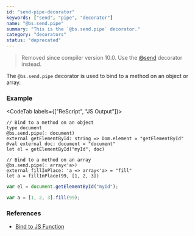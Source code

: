 ```yaml
---
id: "send-pipe-decorator"
keywords: ["send", "pipe", "decorator"]
name: "@bs.send.pipe"
summary: "This is the `@bs.send.pipe` decorator."
category: "decorators"
status: "deprecated"
---
```


> Removed since compiler version 10.0. Use the [@send](https://rescript-lang.org/docs/manual/latest/bind-to-js-function) decorator instead.

The `@bs.send.pipe` decorator is used to bind to a method on an object or array.

### Example

<CodeTab labels={["ReScript", "JS Output"]}>

```res
// Bind to a method on an object
type document
@bs.send.pipe(: document)
external getElementById: string => Dom.element = "getElementById"
@val external doc: document = "document"
let el = getElementById("myId", doc)

// Bind to a method on an array
@bs.send.pipe(: array<'a>)
external fillInPlace: 'a => array<'a> = "fill"
let a = fillInPlace(99, [1, 2, 3])
```

```js
var el = document.getElementById("myId");

var a = [1, 2, 3].fill(99);
```

</CodeTab>

### References

- [Bind to JS Function](/docs/manual/latest/bind-to-js-function)
